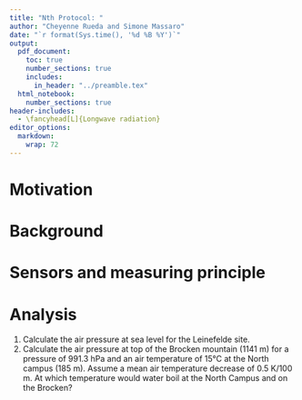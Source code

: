 ```yaml
---
title: "Nth Protocol: "
author: "Cheyenne Rueda and Simone Massaro"
date: "`r format(Sys.time(), '%d %B %Y')`"
output:
  pdf_document:
    toc: true
    number_sections: true
    includes:
      in_header: "../preamble.tex"
  html_notebook:
    number_sections: true
header-includes:
  - \fancyhead[L]{Longwave radiation}
editor_options: 
  markdown: 
    wrap: 72
---
```


# Motivation

# Background

# Sensors and measuring principle

# Analysis

1. Calculate the air pressure at sea level for the Leinefelde site.
2. Calculate the air pressure at top of the Brocken mountain (1141 m) for a pressure of 991.3 hPa and an air temperature of 15°C at the North
campus (185 m). Assume a mean air temperature decrease of 0.5 K/100 m. At which temperature would water boil at the North Campus and on the Brocken?